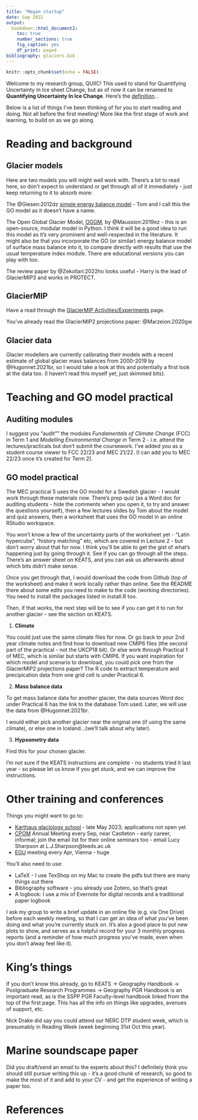 ```yaml
---
title: "Megan startup"
date: Sep 2022
output: 
  bookdown::html_document2:
    toc: true
    number_sections: true
    fig_caption: yes
    df_print: paged
bibliography: glaciers.bib
---
```


```r
knitr::opts_chunk$set(echo = FALSE)
```

Welcome to my research group, QUIIC! This used to stand for Quantifying Uncertainty In Ice sheet Change, but as of now it can be renamed to **Quantifying Uncertainty In Ice Change**. Here's the [definition](https://www.urbandictionary.com/define.php?term=Quiic)...

Below is a list of things I've been thinking of for you to start reading and doing. Not all before the first meeting! More like the first stage of work and learning, to build on as we go along.

# Reading and background

## Glacier models

Here are two models you will might well work with. There's a lot to read here, so don't expect to understand or get through all of it immediately - just keep returning to it to absorb more:

The @Giesen:2012dz [simple energy balance model](https://tc.copernicus.org/articles/6/1463/2012/) - Tom and I call this the GO model as it doesn't have a name.

The Open Global Glacier Model, [OGGM](https://oggm.org), by @Maussion:2019ez - this is an open-source, modular model in Python. I think it will be a good idea to run this model as it's very prominent and well-respected in the literature. It might also be that you incorporate the GO (or similar) energy balance model of surface mass balance into it, to compare directly with results that use the usual temperature index module. There are educational versions you can play with too.

The review paper by @Zekollari:2022ho looks useful - Harry is the lead of GlacierMIP3 and works in PROTECT.

## GlacierMIP

Have a read through the [GlacierMIP Activities/Experiments](https://climate-cryosphere.org/glaciermip-activities-experiments) page. 

You've already read the GlacierMIP2 projections paper: @Marzeion:2020gw


## Glacier data

Glacier modellers are currently calibrating their models with a recent estimate of global glacier mass balances from 2000-2019 by @Hugonnet:2021br, so I would take a look at this and potentially a first look at the data too. (I haven't read this myself yet, just skimmed bits).


# Teaching and GO model practical

## Auditing modules

I suggest you "audit"" the modules _Fundamentals of Climate Change_ (FCC) in Term 1 and _Modelling Environmental Change_ in Term 2 - i.e. attend the lectures/practicals but don't submit the coursework. I've added you as a student course viewer to FCC 22/23 and MEC 21/22. (I can add you to MEC 22/23 once it's created for Term 2).

## GO model practical

The MEC practical 5 uses the GO model for a Swedish glacier - I would work through these materials now. There's prep quiz (as a Word doc for auditing students - hide the comments when you open it, to try and answer the questions yourself), then a few lectures slides by Tom about the model and quiz answers, then a worksheet that uses the GO model in an online RStudio workspace.

You won't know a few of the uncertainty parts of the worksheet yet - "Latin hypercube", "history matching" etc, which are covered in Lecture 2 - but don't worry about that for now. I think you'll be able to get the gist of what's happening just by going through it. See if you can go through all the steps. There's an answer sheet on KEATS, and you can ask us afterwards about which bits didn't make sense.

Once you get through that, I would download the code from Github (top of the worksheet) and make it work locally rather than online. See the README there about some edits you need to make to the code (working directories). You need to install the packages listed in install.R too.

Then, if that works, the next step will be to see if you can get it to run for another glacier - see the section on KEATS.

1. **Climate**

You could just use the same climate files for now. Or go back to your 2nd year climate notes and find how to download new CMIP6 files (the second part of the practical - not the UKCP18 bit). Or else work through Practical 1 of MEC, which is similar but starts with CMIP6. If you want inspiration for which model and scenario to download, you could pick one from the GlacierMIP2 projections paper? The R code to extract temperature and precipication data from one grid cell is under Practical 6.

2. **Mass balance data**

To get mass balance data for another glacier, the data sources Word doc under Practical 6 has the link to the database Tom used. Later, we will use the data from @Hugonnet:2021br.

I would either pick another glacier near the original one (if using the same climate), or else one in Iceland...(we'll talk about why later).

3. **Hypsometry data**

Find this for your chosen glacier.


I'm not sure if the KEATS instructions are complete - no students tried it last year - so please let us know if you get stuck, and we can improve the instructions.

# Other training and conferences

Things you might want to go to:

* [Karthaus glaciology school](https://www.projects.science.uu.nl/iceclimate/karthaus) - late May 2023; applications not open yet
* [CPOM](https://cpom.org.uk) Annual Meeting every Sep, near Castleton - early career, informal; join the email list for their online seminars too - email Lucy Sharpson at L.J.Sharpson@leeds.ac.uk
* [EGU](https://egu23.eu) meeting every Apr, Vienna - huge 

You'll also need to use:

* LaTeX - I use TexShop on my Mac to create the pdfs but there are many things out there
* Bibliography software - you already use Zotero, so that's great
* A logbook: I use a mix of Evernote for digital records and a traditional paper logbook

I ask my group to write a brief update in an online file (e.g. via One Drive) before each weekly meeting, so that I can get an idea of what you've been doing and what you're currently stuck on. It's also a good place to put new plots to show, and serves as a helpful record for your 3 monthly progress reports (and a reminder of how much progress you've made, even when you don't alway feel like it).

# King's things

If you don't know this already, go to KEATS -> Geography Handbook -> Postgraduate Research Programmes -> Geography PGR Handbook is an important read, as is the SSPP PGR Faculty-level handbook linked from the top of the first page. This has all the info on things like upgrades, avenues of support, etc.

Nick Drake did say you could attend our NERC DTP student week, which is presumably in Reading Week (week beginning 31st Oct this year).


# Marine soundscape paper

Did you draft/send an email to the experts about this? I definitely think you should still pursue writing this up - it's a good chunk of research, so good to make the most of it and add to your CV - and get the experience of writing a paper too.


# References


